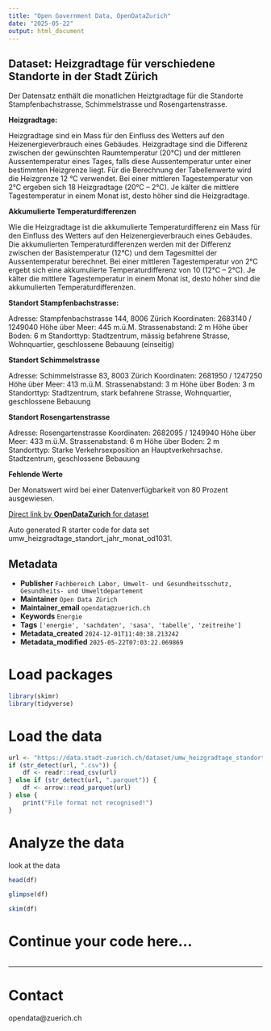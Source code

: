 ```yaml
---
title: "Open Government Data, OpenDataZurich"
date: "2025-05-22"
output: html_document
---
```


## Dataset: Heizgradtage für verschiedene Standorte in der Stadt Zürich

Der Datensatz enthält die monatlichen Heiztgradtage für die Standorte Stampfenbachstrasse, Schimmelstrasse und Rosengartenstrasse.

**Heizgradtage:**


Heizgradtage sind ein Mass für den Einfluss des Wetters auf den Heizenergieverbrauch eines Gebäudes. Heizgradtage sind die Differenz zwischen der gewünschten Raumtemperatur (20°C) und der mittleren Aussentemperatur eines Tages, falls diese Aussentemperatur unter einer bestimmten Heizgrenze liegt. Für die Berechnung der Tabellenwerte wird die Heizgrenze 12 °C verwendet. Bei einer mittleren Tagestemperatur von 2°C ergeben sich 18 Heizgradtage (20°C – 2°C). Je kälter die mittlere Tagestemperatur in einem Monat ist, desto höher sind die Heizgradtage.


[]()

**Akkumulierte Temperaturdifferenzen**


Wie die Heizgradtage ist die akkumulierte Temperaturdifferenz ein Mass für den Einfluss des Wetters auf den Heizenergieverbrauch eines Gebäudes. Die akkumulierten Temperaturdifferenzen werden mit der Differenz zwischen der Basistemperatur (12°C) und dem Tagesmittel der Aussentemperatur berechnet. Bei einer mittleren Tagestemperatur von 2°C ergebt sich eine akkumulierte Temperaturdifferenz von 10  (12°C – 2°C). Je kälter die mittlere Tagestemperatur in einem Monat ist, desto höher sind die akkumulierten Temperaturdifferenzen.


[]()

**Standort Stampfenbachstrasse:**

Adresse: Stampfenbachstrasse 144, 8006 Zürich
Koordinaten: 2683140 / 1249040
Höhe über Meer: 445 m.ü.M.
Strassenabstand: 2 m
Höhe über Boden: 6 m
Standorttyp: Stadtzentrum, mässig befahrene Strasse, Wohnquartier, geschlossene Bebauung (einseitig) 

[]()

**Standort Schimmelstrasse**

Adresse: Schimmelstrasse 83, 8003 Zürich
Koordinaten: 2681950 / 1247250
Höhe über Meer: 413 m.ü.M.
Strassenabstand: 3 m
Höhe über Boden: 3 m
Standorttyp: Stadtzentrum, stark befahrene Strasse, Wohnquartier, geschlossene Bebauung 

[]()

**Standort Rosengartenstrasse**

Adresse: Rosengartenstrasse
Koordinaten: 2682095 / 1249940
Höhe über Meer: 433 m.ü.M.
Strassenabstand: 6 m
Höhe über Boden: 2 m
Standorttyp: Starke Verkehrsexposition an Hauptverkehrsachse. Stadtzentrum, geschlossene Bebauung

[]()

**Fehlende Werte**

Der Monatswert wird bei einer Datenverfügbarkeit von 80 Prozent ausgewiesen.

[]()



[Direct link by **OpenDataZurich** for dataset](https://data.stadt-zuerich.ch/dataset/umw_heizgradtage_standort_jahr_monat_od1031)

Auto generated R starter code for data set umw_heizgradtage_standort_jahr_monat_od1031.

## Metadata

- **Publisher** `Fachbereich Labor, Umwelt- und Gesundheitsschutz, Gesundheits- und Umweltdepartement`
- **Maintainer** `Open Data Zürich`
- **Maintainer_email** `opendata@zuerich.ch`
- **Keywords** `Energie`
- **Tags** `['energie', 'sachdaten', 'sasa', 'tabelle', 'zeitreihe']`
- **Metadata_created** `2024-12-01T11:40:38.213242`
- **Metadata_modified** `2025-05-22T07:03:22.069869`


# Load packages

```r
library(skimr)
library(tidyverse)
```

# Load the data

```r
url <- "https://data.stadt-zuerich.ch/dataset/umw_heizgradtage_standort_jahr_monat_od1031/download/UMW103OD1031.csv"
if (str_detect(url, ".csv")) {
    df <- readr::read_csv(url)
} else if (str_detect(url, ".parquet")) {
    df <- arrow::read_parquet(url)
} else {
    print("File format not recognised!")
}
```

# Analyze the data

look at the data
```r
head(df)
```

```r
glimpse(df)
```

```r
skim(df)
```

# Continue your code here...

```r

```

------------------------------------------------------------------------

# Contact

opendata@zuerich.ch
